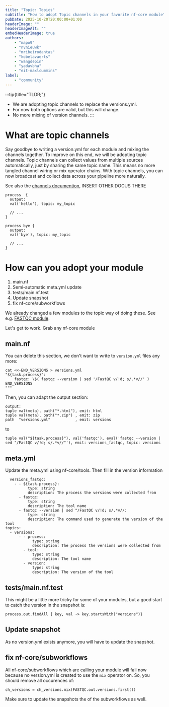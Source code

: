 ```yaml
---
title: "Topic: Topics"
subtitle: "How to adopt Topic channels in your favorite nf-core module"
pubDate: 2025-10-20T20:00:00+01:00
headerImage: ""
headerImageAlt: ""
embedHeaderImage: true
authors:
    - "mapo9"
    - "nvnieuwk"
    - "mribeirodantas"
    - "kobelavaerts"
    - "wangdepin"
    - "yadavbha"
    - "eit-maxlcummins"
label:
    - "community"
---
```


:::tip{title="TLDR;"}

- We are adopting topic channels to replace the versions.yml.
- For now both options are valid, but this will change.
- No more mixing of version channels.
  :::

# What are topic channels

Say goodbye to writing a version.yml for each module and mixing the channels together. To improve on this end, we will be adopting topic channels.
Topic channels can collect values from multiple sources automatically, just by sharing the same topic name.
This means no more tangled channel wiring or mix operator chains. With topic channels,
you can now broadcast and collect data across your pipeline more naturally.

See also the [channels documention](https://www.nextflow.io/docs/latest/reference/channel.html#topic), INSERT OTHER DOCUS THERE

````
process  {
  output:
  val('hello'), topic: my_topic

  // ...
}

process bye {
  output:
  val('bye'), topic: my_topic

  // ...
}
````

# How can you adopt your module

1. main.nf
2. Semi-automatic meta.yml update
2. tests/main.nf.test
3. Update snapshot
4. fix nf-core/subworkflows

We already changed a few modules to the topic way of doing these. See e.g. [FASTQC module](https://github.com/nf-core/modules/blob/master/modules/nf-core/fastqc/main.nf).

Let's get to work. Grab any nf-core module

## main.nf

You can delete this section, we don't want to write to `version.yml` files any more:

````
cat <<-END_VERSIONS > versions.yml
"${task.process}":
    fastqc: \$( fastqc --version | sed '/FastQC v/!d; s/.*v//' )
END_VERSIONS
"""
````
Then, you can adapt the output section:

````
output:
tuple val(meta), path("*.html"), emit: html
tuple val(meta), path("*.zip") , emit: zip
path  "versions.yml"           , emit: versions
````

to

````
tuple val("${task.process}"), val('fastqc'), eval('fastqc --version | sed "/FastQC v/!d; s/.*v//"'), emit: versions_fastqc, topic: versions
````


## meta.yml

Update the meta.yml using nf-core/tools. Then fill in the version information
````
  versions_fastqc:
    - - ${task.process}:
          type: string
          description: The process the versions were collected from
      - fastqc:
          type: string
          description: The tool name
      - fastqc --version | sed "/FastQC v/!d; s/.*v//:
          type: string
          description: The command used to generate the version of the tool
topics:
  - versions:
      - - process:
            type: string
            description: The process the versions were collected from
        - tool:
            type: string
            description: The tool name
        - version:
            type: string
            description: The version of the tool
````


## tests/main.nf.test

This might be a little more tricky for some of your modules, but a good start to catch the version in the snapshot is:
````
process.out.findAll { key, val -> key.startsWith("versions")}
````

## Update snapshot

As no version.yml exists anymore, you will have to update the snapshot. 

## fix nf-core/subworkflows

All nf-core/subworkflows which are calling your module will fail now because no version.yml is created to use the `mix` operator on.
So, you should remove all occurences of:

````
ch_versions = ch_versions.mix(FASTQC.out.versions.first())
````

Make sure to update the snapshots the of the subworkflows as well.



